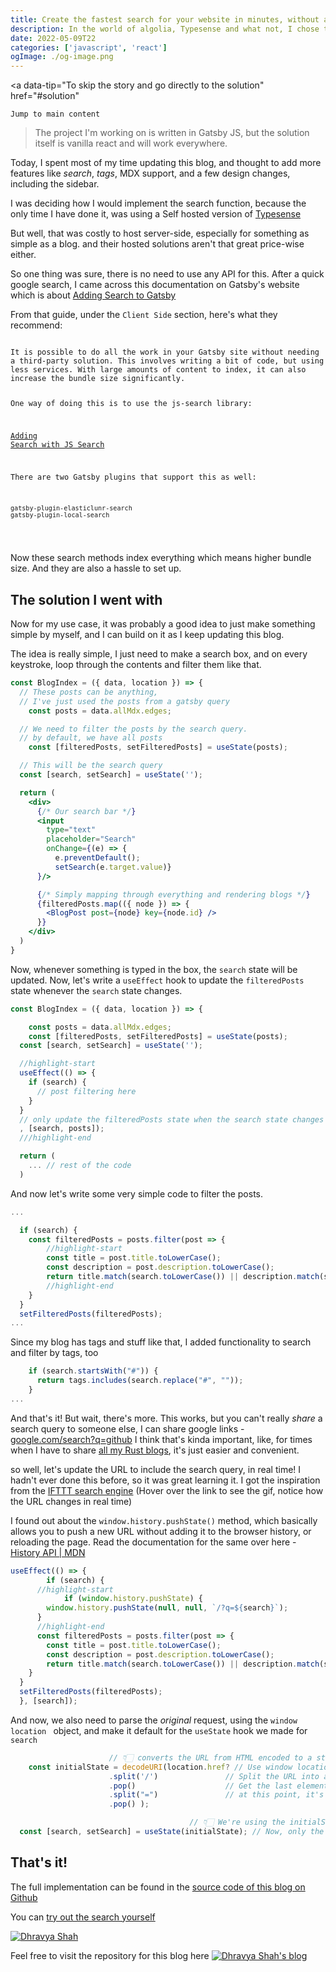 ```yaml
---
title: Create the fastest search for your website in minutes, without any dependencies
description: In the world of algolia, Typesense and what not, I chose the simplest and fastest way. How I made the search feature for this blog
date: 2022-05-09T22
categories: ['javascript', 'react']
ogImage: ./og-image.png
---
```



<a
	data-tip="To skip the story and go directly to the solution"
	href="#solution"
>
	Jump to main content
</a>

> The project I'm working on is written in Gatsby JS, but the solution itself is vanilla react and will work everywhere.

Today, I spent most of my time updating this blog, and thought to add more features like _search_, _tags_, MDX support, and a few design changes, including the sidebar.

I was deciding how I would implement the search function, because the only time I have done it, was using a
Self hosted version of <a data-tip="Typesense is a modern, privacy-friendly, open source search engine built from the ground up using cutting-edge search algorithms, that take advantage of the latest advances in hardware capabilities." href="https://typesense.org/docs/guide/install-typesense.html" class="">Typesense</a>

But well, that was costly to host server-side, especially for
something as simple as a blog. and their hosted solutions aren't that great price-wise either.

So one thing was sure, there is no need to use any API for this. After a quick google search, I came across this documentation on Gatsby's website which is about <a href="https://www.gatsbyjs.com/docs/how-to/adding-common-features/adding-search/">Adding Search to Gatsby</a>

From that guide, under the `Client Side` section, here's what they recommend:

<div>
  <code>
It is possible to do all the work in your Gatsby site without needing a third-party solution. This involves writing a bit of code, but using less services. With large amounts of content to index, it can also increase the bundle size significantly.

One way of doing this is to use the js-search library:

[Adding Search with JS Search](https://www.gatsbyjs.com/docs/adding-search-with-js-search)

There are two Gatsby plugins that support this as well:

`gatsby-plugin-elasticlunr-search`
`gatsby-plugin-local-search`

  </code>
</div>

Now these search methods index everything which means higher bundle size. And they are also a hassle to set up.

## The solution I went with <a id='solution'></a>

Now for my use case, it was probably a good idea to just make something simple by myself, and I can build on it as I keep updating this blog.

The idea is really simple, I just need to make a search box, and on every keystroke, loop through the contents and filter them like that.

```jsx
const BlogIndex = ({ data, location }) => {
  // These posts can be anything,
  // I've just used the posts from a gatsby query
	const posts = data.allMdx.edges;

  // We need to filter the posts by the search query.
  // by default, we have all posts
	const [filteredPosts, setFilteredPosts] = useState(posts);

  // This will be the search query
  const [search, setSearch] = useState('');

  return (
    <div>
      {/* Our search bar */}
      <input
        type="text"
        placeholder="Search"
        onChange={(e) => {
          e.preventDefault();
          setSearch(e.target.value)}
      }/>

      {/* Simply mapping through everything and rendering blogs */}
      {filteredPosts.map(({ node }) => {
        <BlogPost post={node} key={node.id} />
      }}
    </div>
  )
}
```

Now, whenever something is typed in the box, the `search` state will be updated. Now, let's write a `useEffect` hook to update the `filteredPosts` state whenever the `search` state changes.

```jsx
const BlogIndex = ({ data, location }) => {

	const posts = data.allMdx.edges;
	const [filteredPosts, setFilteredPosts] = useState(posts);
  const [search, setSearch] = useState('');

  //highlight-start
  useEffect(() => {
    if (search) {
      // post filtering here
    }
  }
  // only update the filteredPosts state when the search state changes or the posts state changes
  , [search, posts]);
  ///highlight-end

  return (
    ... // rest of the code
  )
```

And now let's write some very simple code to filter the posts.

```jsx
...

  if (search) {
    const filteredPosts = posts.filter(post => {
        //highlight-start
        const title = post.title.toLowerCase();
        const description = post.description.toLowerCase();
        return title.match(search.toLowerCase()) || description.match(search.toLowerCase());
        //highlight-end
    }
  }
  setFilteredPosts(filteredPosts);
...
```

Since my blog has tags and stuff like that, I added functionality to search and filter by tags, too 
```jsx 
    if (search.startsWith("#")) {
      return tags.includes(search.replace("#", ""));
    }
...
```

And that's it! But wait, there's more. This works, but you can't really *share* a search query to someone else, I can share google links - [google.com/search?q=github](https://google.com/search?q=github)
I think that's kinda important, like, for times when I have to share [all my Rust blogs](/?q=#rust), it's just easier and convenient.

so well, let's update the URL to include the search query, in real time! I hadn't ever done this before, so it was great learning it. I got the inspiration from the <a data-tip="<img width=600 src='https://us-east-1.tixte.net/uploads/img.dhravya.dev/l2z2r69z30a.gif'></img>" href="https://ifttt.com">IFTTT search engine</a> (Hover over the link to see the gif, notice how the URL changes in real time)

I found out about the `window.history.pushState()` method, which basically allows you to push a new URL without adding it to the browser history, or reloading the page. Read the documentation for the same over here - 
<a data-tip="<img width=700 src='https://us-east-1.tixte.net/uploads/img.dhravya.dev/l2z32l9dj0a.png'></img>" href="https://developer.mozilla.org/en-US/docs/Web/API/History_API">History API | MDN</a>

```jsx
useEffect(() => {
		if (search) {
      //highlight-start
			if (window.history.pushState) {
        window.history.pushState(null, null, `/?q=${search}`);
      }
      //highlight-end
      const filteredPosts = posts.filter(post => {
        const title = post.title.toLowerCase();
        const description = post.description.toLowerCase();
        return title.match(search.toLowerCase()) || description.match(search.toLowerCase());
    }
  }
  setFilteredPosts(filteredPosts);
  }, [search]);
```

And now, we also need to parse the *original* request, using the `window location ` object, and make it default for the `useState` hook we made for `search`

```jsx
                      // 👇🏻 converts the URL from HTML encoded to a string (%20 to space)
	const initialState = decodeURI(location.href? // Use window location
                      .split('/')               // Split the URL into an array
                      .pop()                    // Get the last element only
                      .split("=")               // at this point, it's q=search, so we only need the "Search" parth
                      .pop() );                 

                                        // 👇🏻 We're using the initialState to set the search query.
  const [search, setSearch] = useState(initialState); // Now, only the blogs that match the query will be displayed on first load 
```

## That's it!
The full implementation can be found in the [source code of this blog on Github](https://github.com/Dhravya/blog/blob/f2a9bfa35600bd182b8f51ba2e347d8bedd938c3/src/pages/index.jsx)

You can [try out the search yourself](/?q=search)

<a href="https://twitter.com/dhravyashah"><img src="https://img.shields.io/twitter/follow/dhravyashah?logo=twitter&style=for-the-badge" alt="Dhravya Shah" /></a>

Feel free to visit the repository for this blog here 
[![Dhravya Shah's blog](https://github-readme-stats.vercel.app/api/pin/?username=dhravya&repo=blog)](https://github.com/dhravya/blog)

<ReactTooltip html={true} />
